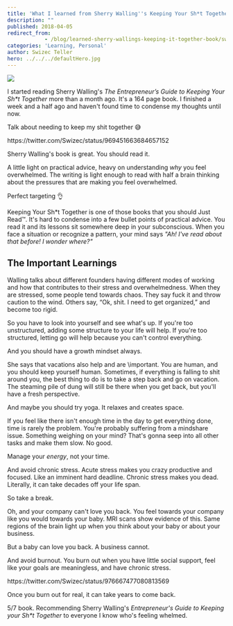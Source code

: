 ```yaml
---
title: 'What I learned from Sherry Walling''s Keeping Your Sh*t Together'
description: ""
published: 2018-04-05
redirect_from: 
            - /blog/learned-sherry-wallings-keeping-it-together-book/swizec/8314
categories: 'Learning, Personal'
author: Swizec Teller
hero: ../../../defaultHero.jpg
---
```

[![](./img/media-DXQvIqGVoAIEKDw.jpg)](https://amzn.to/2Jm2Z1H)



I started reading Sherry Walling's _The Entrepreneur’s Guide to Keeping Your Sh\*t Together_ more than a month ago. It's a 164 page book. I finished a week and a half ago and haven't found time to condense my thoughts until now.



Talk about needing to keep my shit together 😅



https&#x3A;//twitter.com/Swizec/status/969451663684657152



Sherry Walling's book is great. You should read it.



A little light on practical advice, heavy on understanding _why_ you feel overwhelmed. The writing is light enough to read with half a brain thinking about the pressures that are making you feel overwhelmed.



Perfect targeting 👌



Keeping Your Sh\*t Together is one of those books that you should Just Read™. It's hard to condense into a few bullet points of practical advice. You read it and its lessons sit somewhere deep in your subconscious. When you face a situation or recognize a pattern, your mind says _"Ah! I've read about that before! I wonder where?"_



## The Important Learnings



Walling talks about different founders having different modes of working and how that contributes to their stress and overwhelmedness. When they are stressed, some people tend towards chaos. They say fuck it and throw caution to the wind. Others say, “Ok, shit. I need to get organized,” and become too rigid.



So you have to look into yourself and see what's up. If you're too unstructured, adding some structure to your life will help. If you're too structured, letting go will help because you can't control everything.



And you should have a growth mindset always.



She says that vacations also help and are \\important. You are human, and you should keep yourself human. Sometimes, if everything is falling to shit around you, the best thing to do is to take a step back and go on vacation. The steaming pile of dung will still be there when you get back, but you'll have a fresh perspective.



And maybe you should try yoga. It relaxes and creates space.



If you feel like there isn't enough time in the day to get everything done, time is rarely the problem. You're probably suffering from a mindshare issue. Something weighing on your mind? That's gonna seep into all other tasks and make them slow. No good.



Manage your _energy_, not your time.



And avoid chronic stress. Acute stress makes you crazy productive and focused. Like an imminent hard deadline. Chronic stress makes you dead. Literally, it can take decades off your life span.



So take a break.



Oh, and your company can't love you back. You feel towards your company like you would towards your baby. MRI scans show evidence of this. Same regions of the brain light up when you think about your baby or about your business.



But a baby can love you back. A business cannot.



And avoid burnout. You burn out when you have little social support, feel like your goals are meaningless, and have chronic stress.



https&#x3A;//twitter.com/Swizec/status/976667477080813569



Once you burn out for real, it can take years to come back.



5/7 book. Recommending Sherry Walling's _Entrepreneur's Guide to Keeping your Sh\*t Together_ to everyone I know who's feeling whelmed.